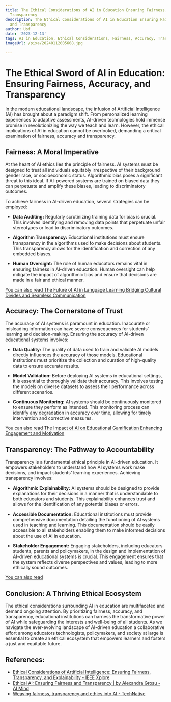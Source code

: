 ```yaml
---
title: The Ethical Considerations of AI in Education Ensuring Fairness, Accuracy and
  Transparency
description: The Ethical Considerations of AI in Education Ensuring Fairness, Accuracy
  and Transparency
author: Usf
date: '2023-12-13'
tags: AI in Education, Ethical Considerations, Fairness, Accuracy, Transparency
imageUrl: /pixa/20240112005608.jpg

---
```

# The Ethical Sword of  AI in Education: Ensuring Fairness, Accuracy, and Transparency

In the modern educational landscape, the infusion of Artificial  Intelligence (AI) has brought about a paradigm shift. From personalized  learning experiences to adaptive assessments, AI-driven technologies hold immense promise in revolutionizing the way we teach and learn. However, the ethical implications of AI in  education cannot be overlooked, demanding a critical examination of fairness, accuracy and transparency.

## Fairness: A Moral Imperative

At the heart  of AI ethics lies the  principle of fairness. AI systems must be designed to treat all individuals equitably irrespective of their background gender race, or socioeconomic status. Algorithmic  bias poses a significant threat to this  ideal.  If AI-powered systems are trained on  biased data they can perpetuate and amplify these biases, leading  to discriminatory outcomes.

To achieve fairness in AI-driven education, several  strategies  can be employed:

- **Data Auditing:** Regularly scrutinizing training data for bias  is crucial. This involves identifying and removing data points that perpetuate  unfair stereotypes or lead  to discriminatory outcomes.

- **Algorithm  Transparency:** Educational institutions must ensure transparency in the algorithms  used to make decisions  about students. This transparency allows for the identification  and correction of any embedded biases.

- **Human Oversight:** The role of human educators remains vital in ensuring  fairness in AI-driven education. Human oversight can help mitigate the impact of algorithmic bias  and ensure that decisions are made in a fair and ethical manner.

[You can also read The Future of AI in Language  Learning Bridging Cultural Divides and Seamless Communication](The%20Future%20of%20AI%20in%20Language%20Learning%20Bridging%20Cultural%20Divides%20and%20Seamless%20Communication)


## Accuracy: The Cornerstone of Trust

The accuracy of AI systems is paramount in education.  Inaccurate or misleading information can have severe consequences for students' learning and decision-making. Ensuring the accuracy of AI-driven educational systems involves:

- **Data Quality:** The quality of  data used to train and  validate AI  models directly influences the accuracy of those models. Educational institutions must prioritize the collection and  curation of high-quality  data to ensure accurate results.

- **Model Validation:** Before deploying AI  systems  in educational settings, it is essential to thoroughly validate their  accuracy. This involves testing the models on diverse datasets to assess their performance across different scenarios.

- **Continuous Monitoring:** AI systems should be  continuously monitored to ensure they perform as intended. This monitoring process can identify any degradation in accuracy over time,  allowing for timely intervention and corrective measures.

[You can also  read The Impact of AI on Educational Gamification Enhancing Engagement and Motivation](The%20Impact%20of%20AI%20on%20Educational%20Gamification%20Enhancing%20Engagement%20and%20Motivation)


## Transparency: The Pathway to Accountability

Transparency is a fundamental ethical principle in AI-driven education. It empowers stakeholders to understand how AI systems work make decisions, and impact students' learning experiences. Achieving transparency involves:

- **Algorithmic  Explainability:** AI systems should  be  designed to provide explanations for their  decisions in a  manner that is understandable to both educators and students. This explainability enhances trust and allows for the identification of any potential biases or errors.

- **Accessible Documentation:**  Educational  institutions must provide  comprehensive documentation detailing the functioning of AI systems used  in teaching and  learning.  This documentation should be easily accessible to all stakeholders enabling them to make informed  decisions about the use of  AI in education.

- **Stakeholder  Engagement:** Engaging stakeholders, including educators students, parents and  policymakers, in  the design and implementation of AI-driven educational systems is crucial. This engagement ensures that the  system  reflects diverse perspectives and  values, leading to more ethically sound outcomes.

[You can also read ]()


## Conclusion: A Thriving Ethical Ecosystem

The ethical considerations  surrounding AI in education are multifaceted and demand ongoing attention. By  prioritizing fairness, accuracy, and transparency, educational institutions can  harness the transformative power of  AI  while safeguarding the interests and well-being of all students.  As we navigate the ever-evolving landscape of AI-driven education a collaborative effort among educators technologists,  policymakers, and society at large is essential to create an ethical ecosystem that empowers learners and fosters  a just and equitable future.

## References:
- [Ethical Considerations of Artificial Intelligence: Ensuring Fairness, Transparency, and Explainability - IEEE Xplore](https://ieeexplore.ieee.org/document/10033140/)
- [Ethical AI: Ensuring Fairness and Transparency | by Alexandra Grosu - AI Mind](https://pub.aimind.so/ethical-ai-ensuring-fairness-and-transparency-32fbcd1cad12)
- [Weaving fairness, transparency and ethics into AI - TechNative](https://technative.io/fairness-transparency-ethics-ai/)
